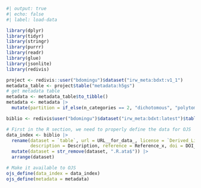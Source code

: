 ```r
#| output: true
#| echo: false
#| label: load-data

library(dplyr)
library(tidyr)
library(stringr)
library(purrr)
library(readr)
library(glue)
library(jsonlite)
library(redivis)

project <- redivis::user("bdomingu")$dataset("irw_meta:bdxt:v1_1")
metadata_table <- project$table("metadata:h5gs")
# get metadata table
metadata <- metadata_table$to_tibble()
metadata <- metadata |>
  mutate(partition = if_else(n_categories == 2, "dichotomous", "polytomous"))

biblio <- redivis$user("bdomingu")$dataset("irw_meta:bdxt:latest")$table("biblio:qahg")$to_tibble()

# First in the R section, we need to properly define the data for OJS
data_index <- biblio |>
  rename(dataset = `table`, url = URL__for_data_, license = `Derived_License`,
         description = Description, reference = Reference_x, doi = DOI__for_paper_) |>
  mutate(dataset = str_remove(dataset, ".R.ata$")) |>
  arrange(dataset)

# Make it available to OJS 
ojs_define(data_index = data_index)
ojs_define(metadata = metadata)
```
